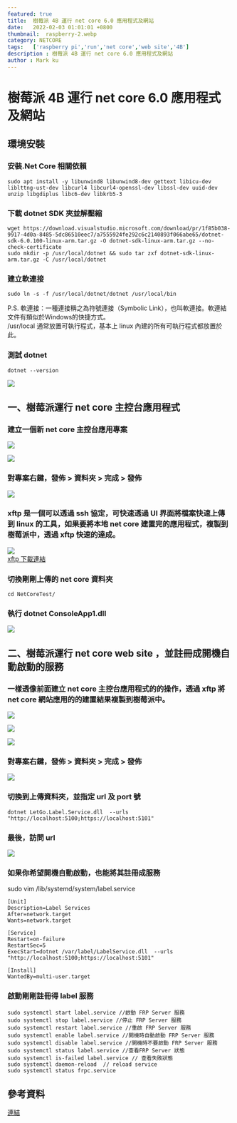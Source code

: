 ```yaml
---
featured: true
title:  樹莓派 4B 運行 net core 6.0 應用程式及網站
date:   2022-02-03 01:01:01 +0800
thumbnail:  raspberry-2.webp
category: NETCORE
tags:   ['raspberry pi','run','net core','web site','4B']
description : 樹莓派 4B 運行 net core 6.0 應用程式及網站
author : Mark ku
---
```

# 樹莓派 4B 運行 net core 6.0 應用程式及網站

## 環境安裝
### 安裝.Net Core 相關依賴
```
sudo apt install -y libunwind8 libunwind8-dev gettext libicu-dev liblttng-ust-dev libcurl4 libcurl4-openssl-dev libssl-dev uuid-dev unzip libgdiplus libc6-dev libkrb5-3
```
### 下載 dotnet SDK 夾並解壓縮

```
wget https://download.visualstudio.microsoft.com/download/pr/1f85b038-9917-4d0a-8485-5dc86510eec7/a7555924fe292c6c2140893f066abe65/dotnet-sdk-6.0.100-linux-arm.tar.gz -O dotnet-sdk-linux-arm.tar.gz --no-check-certificate
sudo mkdir -p /usr/local/dotnet && sudo tar zxf dotnet-sdk-linux-arm.tar.gz -C /usr/local/dotnet
```

### 建立軟連接
```
sudo ln -s -f /usr/local/dotnet/dotnet /usr/local/bin
```
P.S. 軟連接：一種連接稱之為符號連接（Symbolic Link），也叫軟連接。軟連結文件有類似於Windows的快捷方式。  
/usr/local 通常放置可執行程式，基本上 linux 內建的所有可執行程式都放置於此。  

### 測試 dotnet 
```
dotnet --version
```
![](https://i.imgur.com/uGT1OUa.png)

## 一、樹莓派運行 net core 主控台應用程式
### 建立一個新 net core 主控台應用專案

![](https://i.imgur.com/nMVJCbK.png)

![](https://i.imgur.com/5Y3GiST.png)

### 對專案右鍵，發佈 >  資料夾  > 完成 > 發佈

![](https://i.imgur.com/c95PUoW.png)

### xftp 是一個可以透過 ssh 協定，可快速透過 UI 界面將檔案快速上傳到 linux 的工具，如果要將本地 net core 建置完的應用程式，複製到樹莓派中，透過 xftp 快速的達成。
![](https://i.imgur.com/bTEL45d.png)  
[xftp 下載連結](https://www.google.com/search?q=xftp+%E4%B8%8B%E8%BC%89&sxsrf=APq-WBvdRrsaGOHymmV8qmpJwXXlfJworA%3A1643711165001&ei=vAr5YZrHPM-fhwO7kKFY&ved=0ahUKEwialemgpd71AhXPz2EKHTtICAsQ4dUDCA4&uact=5&oq=xftp+%E4%B8%8B%E8%BC%89&gs_lcp=Cgdnd3Mtd2l6EAMyBQgAEIAEOgcIABBHELADOgQIABBDSgQIQRgASgQIRhgAUJcGWJYWYNYWaAFwAngAgAFRiAGcAZIBATKYAQCgAQHIAQrAAQE&sclient=gws-wiz)

### 切換剛剛上傳的 net core 資料夾
```
cd NetCoreTest/
```
###  執行 dotnet ConsoleApp1.dll
![](https://i.imgur.com/kv3NH1l.png)

## 二、樹莓派運行 net core web site ，並註冊成開機自動啟動的服務
### 一樣透像前面建立 net core 主控台應用程式的的操作，透過 xftp 將 net core 網站應用的的建置結果複製到樹莓派中。
![](https://i.imgur.com/A6moxXI.png)  

![](https://i.imgur.com/w0hSS3c.png)

![](https://i.imgur.com/4CGAHwG.png)

### 對專案右鍵，發佈 >  資料夾  > 完成 > 發佈

![](https://i.imgur.com/c95PUoW.png)

### 切換到上傳資料夾，並指定 url 及 port 號
```
dotnet LetGo.Label.Service.dll  --urls "http://localhost:5100;https://localhost:5101"
```

### 最後，訪問 url 
![](https://i.imgur.com/Lj3zprW.png)

### 如果你希望開機自動啟動，也能將其註冊成服務
sudo vim /lib/systemd/system/label.service  

```
[Unit]
Description=Label Services
After=network.target
Wants=network.target

[Service]
Restart=on-failure
RestartSec=5
ExecStart=dotnet /var/label/LabelService.dll  --urls "http://localhost:5100;https://localhost:5101"

[Install]
WantedBy=multi-user.target
```

### 啟動剛剛註冊得 label 服務
```
sudo systemctl start label.service //啟動 FRP Server 服務
sudo systemctl stop label.service //停止 FRP Server 服務
sudo systemctl restart label.service //重啟 FRP Server 服務
sudo systemctl enable label.service //開機時自動啟動 FRP Server 服務
sudo systemctl disable label.service //開機時不要啟動 FRP Server 服務
sudo systemctl status label.service //查看FRP Server 狀態
sudo systemctl is-failed label.service // 查看失敗狀態
sudo systemctl daemon-reload  // reload service
sudo systemctl status frpc.service
```

## 參考資料
[連結](https://www.quarkbook.com/?p=683)

